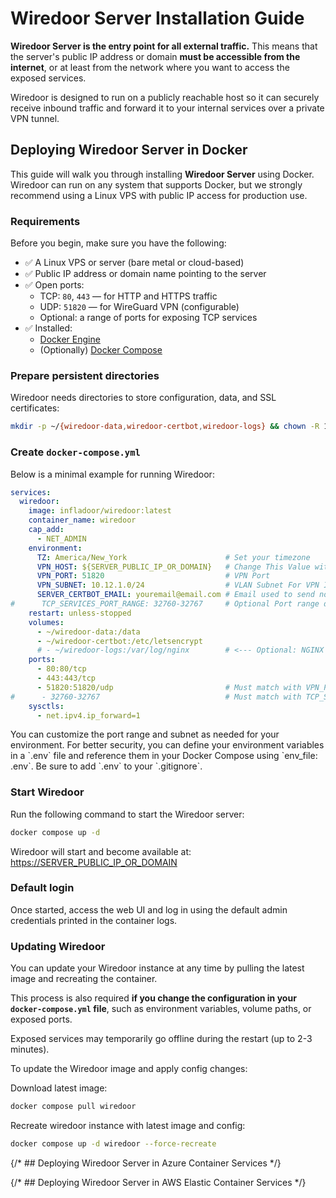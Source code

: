 
# Wiredoor Server Installation Guide

**Wiredoor Server is the entry point for all external traffic.** 
This means that the server's public IP address or domain **must be accessible from the internet**, 
or at least from the network where you want to access the exposed services.

Wiredoor is designed to run on a publicly reachable host so it can securely receive inbound traffic and forward it to your internal services over a private VPN tunnel.

## Deploying Wiredoor Server in Docker

This guide will walk you through installing **Wiredoor Server** using Docker. Wiredoor can run on any system that supports Docker, 
but we strongly recommend using a Linux VPS with public IP access for production use.

### Requirements

Before you begin, make sure you have the following:

- ✅ A Linux VPS or server (bare metal or cloud-based)
- ✅ Public IP address or domain name pointing to the server
- ✅ Open ports:
  - TCP: `80`, `443` — for HTTP and HTTPS traffic
  - UDP: `51820` — for WireGuard VPN (configurable)
  - Optional: a range of ports for exposing TCP services
- ✅ Installed:
  - [Docker Engine](https://docs.docker.com/engine/install/)
  - (Optionally) [Docker Compose](https://docs.docker.com/compose/)

### Prepare persistent directories

Wiredoor needs directories to store configuration, data, and SSL certificates:

```bash copy
mkdir -p ~/{wiredoor-data,wiredoor-certbot,wiredoor-logs} && chown -R 1000:1000 ~/{wiredoor-data,wiredoor-certbot,wiredoor-logs}
```

### Create `docker-compose.yml`

Below is a minimal example for running Wiredoor:

```yaml filename="docker-compose.yml" copy
services:
  wiredoor:
    image: infladoor/wiredoor:latest
    container_name: wiredoor
    cap_add:
      - NET_ADMIN
    environment:
      TZ: America/New_York                      # Set your timezone
      VPN_HOST: ${SERVER_PUBLIC_IP_OR_DOMAIN}   # Change This Value with your server IP or FQDN
      VPN_PORT: 51820                           # VPN Port 
      VPN_SUBNET: 10.12.1.0/24                  # VLAN Subnet For VPN Interface
      SERVER_CERTBOT_EMAIL: youremail@email.com # Email used to send notifications about certbot SSL certificates
#      TCP_SERVICES_PORT_RANGE: 32760-32767     # Optional Port range definition to expose TCP services if needed
    restart: unless-stopped
    volumes:
      - ~/wiredoor-data:/data
      - ~/wiredoor-certbot:/etc/letsencrypt
      # - ~/wiredoor-logs:/var/log/nginx        # <--- Optional: NGINX access logs, you can mount an additional volume to collect them
    ports:
      - 80:80/tcp
      - 443:443/tcp
      - 51820:51820/udp                         # Must match with VPN_PORT defined in environment
#      - 32760-32767                            # Must match with TCP_SERVICES_PORT_RANGE defined in environment
    sysctls:
      - net.ipv4.ip_forward=1
```

<Callout type="info" emoji="💡">
  You can customize the port range and subnet as needed for your environment.
</Callout>

<Callout type="tip" emoji="🔐">
  For better security, you can define your environment variables in a `.env` file and reference them in your Docker Compose using `env_file: .env`. Be sure to add `.env` to your `.gitignore`.
</Callout>

### Start Wiredoor

Run the following command to start the Wiredoor server:

```bash copy
docker compose up -d
```

Wiredoor will start and become available at: [https://SERVER_PUBLIC_IP_OR_DOMAIN](https://SERVER_PUBLIC_IP_OR_DOMAIN)

### Default login

Once started, access the web UI and log in using the default admin credentials printed in the container logs.

### Updating Wiredoor

You can update your Wiredoor instance at any time by pulling the latest image and recreating the container.

This process is also required **if you change the configuration in your `docker-compose.yml` file**, such as environment variables, volume paths, or exposed ports.

<Callout type="warning" emoji="⚠️">
  Exposed services may temporarily go offline during the restart (up to 2-3 minutes).
</Callout>

To update the Wiredoor image and apply config changes:

Download latest image:
```bash copy
docker compose pull wiredoor
```

Recreate wiredoor instance with latest image and config:
```bash copy
docker compose up -d wiredoor --force-recreate
```


{/* ## Deploying Wiredoor Server in Azure Container Services */}

{/* ## Deploying Wiredoor Server in AWS Elastic Container Services */}


